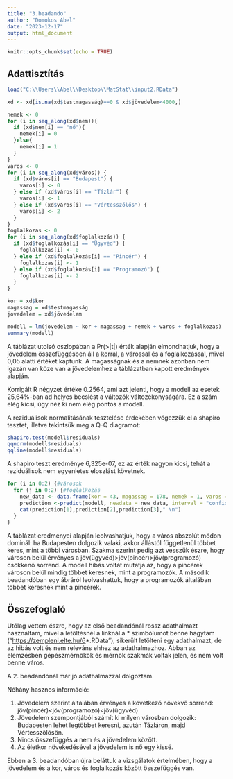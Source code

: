 ---
title: "3.beadando"
author: "Domokos Abel"
date: "2023-12-17"
output: html_document
---

```{r setup, include=FALSE}
knitr::opts_chunk$set(echo = TRUE)
```

## Adattisztítás

```{r}
load("C:\\Users\\Abel\\Desktop\\MatStat\\input2.RData")

xd <- xd[is.na(xd$testmagasság)==0 & xd$jövedelem<4000,]
```

```{r}

nemek <- 0
for (i in seq_along(xd$nem)){
  if (xd$nem[i] == "nő"){
    nemek[i] = 0 
  }else{
    nemek[i] = 1
  }
}
varos <- 0
for (i in seq_along(xd$város)) {
  if (xd$város[i] == "Budapest") {
    varos[i] <- 0
  } else if (xd$város[i] == "Tázlár") {
    varos[i] <- 1
  } else if (xd$város[i] == "Vértesszőlős") {
    varos[i] <- 2
  }
}
foglalkozas <- 0
for (i in seq_along(xd$foglalkozás)) {
  if (xd$foglalkozás[i] == "Ügyvéd") {
    foglalkozas[i] <- 0
  } else if (xd$foglalkozás[i] == "Pincér") {
    foglalkozas[i] <- 1
  } else if (xd$foglalkozás[i] == "Programozó") {
    foglalkozas[i] <- 2
  }
}

kor = xd$kor
magassag = xd$testmagasság
jovedelem = xd$jövedelem

modell = lm(jovedelem ~ kor + magassag + nemek + varos + foglalkozas)
summary(modell)

```

A táblázat utolsó oszlopában a Pr(\>\|t\|) érték alapján elmondhatjuk, hogy a jövedelem összefüggésben áll a korral, a várossal és a foglalkozással, mivel 0,05 alatti értéket kaptunk. A magasságnak és a nemnek azonban nem igazán van köze van a jövedelemhez a táblázatban kapott eredmények alapján.

Korrigált R négyzet értéke 0.2564, ami azt jelenti, hogy a modell az esetek 25,64%-ban ad helyes becslést a változók változékonyságára. Ez a szám elég kicsi, úgy néz ki nem elég pontos a modell.

A reziduálisok normalitásának tesztelése érdekében végezzük el a shapiro tesztet, illetve tekintsük meg a Q-Q diagramot:

```{r}
shapiro.test(modell$residuals)
qqnorm(modell$residuals)
qqline(modell$residuals)
```

A shapiro teszt eredménye 6,325e-07, ez az érték nagyon kicsi, tehát a reziduálisok nem egyenletes eloszlást követnek.

```{r}
for (i in 0:2) {#városok
  for (j in 0:2) {#foglalkozás
    new_data <- data.frame(kor = 43, magassag = 178, nemek = 1, varos = i, foglalkozas = j)
    prediction <-predict(modell, newdata = new_data, interval = "confidence")
    cat(prediction[1],prediction[2],prediction[3]," \n")
  }
}


```

A táblázat eredményei alapján leolvashatjuk, hogy a város abszolút módon dominál: ha Budapesten dolgozik valaki, akkor állástól függetlenül többet keres, mint a többi városban. Szakma szerint pedig azt vesszük észre, hogy városon belül érvényes a jöv(ügyvéd)\>jöv(pincér)\>jöv(programozó) csökkenő sorrend. A modell hibás voltát mutatja az, hogy a pincérek városon belül mindig többet keresnek, mint a programozók. A második beadandóban egy ábráról leolvashattuk, hogy a programozók általában többet keresnek mint a pincérek.

## Összefoglaló

Utólag vettem észre, hogy az első beadandónál rossz adathalmazt használtam, mivel a letöltésnél a linknál a \* szimbólumot benne hagytam ("<https://zempleni.elte.hu/6>\*.RData"), sikerült letölteni egy adathalmazt, de az hibás volt és nem releváns ehhez az adathalmazhoz. Abban az elemzésben gépészmérnökök és mérnök szakmák voltak jelen, és nem volt benne város.

A 2. beadandónál már jó adathalmazzal dolgoztam.

Néhány hasznos információ:

1.  Jövedelem szerint általában érvényes a következő növekvő sorrend: jöv(pincér)\<jöv(programozó)\<jöv(ügyvéd)
2.  Jövedelem szempontjából számít ki milyen városban dolgozik: Budapesten lehet legtöbbet keresni, azután Tázláron, majd Vértesszőlősön.
3.  Nincs összefüggés a nem és a jövedelem között.
4.  Az életkor növekedésével a jövedelem is nő egy kissé.

Ebben a 3. beadandóban újra beláttuk a vizsgálatok értelmében, hogy a jövedelem és a kor, város és foglalkozás között összefüggés van.
